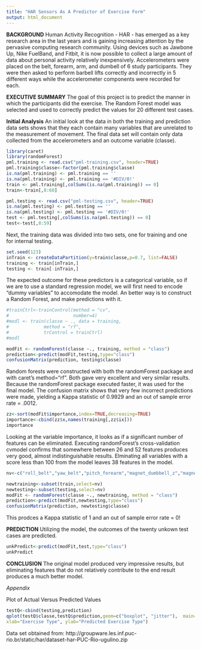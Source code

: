 ```yaml
---
title: "HAR Sensors As A Predictor of Exercise Form"
output: html_document
---
```

**BACKGROUND**
Human Activity Recognition - HAR - has emerged as a key research area in the last years and is gaining increasing attention by the pervasive computing research community.  Using devices such as Jawbone Up, Nike FuelBand, and Fitbit, it is now possible to collect a large amount of data about personal activity relatively inexpensively.  Accelerometers were placed on the belt, forearm, arm, and dumbell of 6 study participants. They were then asked to perform barbell lifts correctly and incorrectly in 5 different ways while the accelerometer components were recorded for each. 

**EXECUTIVE SUMMARY**
The goal of this project is to predict the manner in which the participants did the exercise. The Random Forest model was selected and used to correctly predict the values for 20 different test cases.  

**Initial Analysis**
An initial look at the data in both the training and prediction data sets shows that they each contain many variables that are unrelated to the measurement of movement. The final data set will contain only data collected from the accelerometers and an outcome variable (classe). 

```r
library(caret)
library(randomForest)
pml.training <- read.csv("pml-training.csv", header=TRUE)
pml.training$classe<-factor(pml.training$classe)
is.na(pml.training) <- pml.training == ''
is.na(pml.training) <- pml.training == '#DIV/0!'
train <- pml.training[,colSums(is.na(pml.training)) == 0]
train<-train[,8:60]

pml.testing <- read.csv("pml-testing.csv", header=TRUE)
is.na(pml.testing) <- pml.testing == ''
is.na(pml.testing) <- pml.testing == '#DIV/0!'
test <- pml.testing[,colSums(is.na(pml.testing)) == 0]
test<-test[,8:59]
```

Next, the training data was divided into two sets, one for training and one for internal testing.  

```r
set.seed(123)
inTrain <- createDataPartition(y=train$classe,p=0.7, list=FALSE)
training <- train[inTrain,]
testing <- train[-inTrain,]
```

The expected outcome for these predictors is a categorical variable, so if we are to use a standard regression model, we will first need to encode "dummy variables" to accomodate the model.  An better way is to  construct a Random Forest, and make predictions with it.

```r
#trainCtrl<-trainControl(method = "cv", 
#                        number=4)
#modl <- train(classe ~ ., data = training, 
#             method = "rf", 
#             trControl = trainCtrl)
#modl

modFit <- randomForest(classe ~., training, method = "class")
prediction<-predict(modFit,testing,type="class")
confusionMatrix(prediction, testing$classe)
```
Random forests were constructed with both the randomForest package and with caret's method="rf".  Both gave very excellent and very similar results.  Because the randomForest package executed faster, it was used for the final model. The confusion matrix shows that very few incorrect predictions were made, yielding a Kappa statistic of 0.9929 and an out of sample error rate = .0012.

```r
zz<-sort(modFit$importance,index=TRUE,decreasing=TRUE)
importance<-cbind(zz$x,names(training[,zz$ix]))
importance
```

Looking at the variable importance, it looks as if a significant number of features can be eliminated.  Executing randomForest's cross-validation cvmodel confirms that somewhere between 26 and 52 features produces very good, almost indistinguishable results.  Elminating  all variables with a score less than 100 from the model leaves 38 features in the model.

```r
nv<-c("roll_belt","yaw_belt","pitch_forearm","magnet_dumbbell_z","magnet_dumbbell_y","pitch_belt","roll_forearm","magnet_dumbbell_x","accel_belt_z","roll_dumbbell","accel_dumbbell_y","magnet_belt_y","magnet_belt_z","accel_dumbbell_z","accel_forearm_x","roll_arm","gyros_belt_z","magnet_forearm_z","magnet_arm_x","total_accel_dumbbell","gyros_dumbbell_y","yaw_dumbbell","accel_dumbbell_x","magnet_belt_x","accel_arm_x","accel_forearm_z","yaw_arm","magnet_arm_y","magnet_forearm_x","magnet_forearm_y","total_accel_belt","magnet_arm_z","pitch_arm","pitch_dumbbell","yaw_forearm","accel_arm_y","accel_forearm_y","classe")

newtraining<-subset(train,select=nv)
newtesting<-subset(testing,select=nv)
modFit <- randomForest(classe ~., newtraining, method = "class")
prediction<-predict(modFit,newtesting,type="class")
confusionMatrix(prediction, newtesting$classe)
```
This prodces a Kappa statistic of 1 and an out of sample error rate = 0!

**PREDICTION** 
Utilizing the model, the outcomes of the twenty unkown test cases are predicted.
```r
unkPredict<-predict(modFit,test,type="class")
unkPredict
```

**CONCLUSION**
The original model produced very impressive results, but eliminating features that do not relatively contribute to the end result produces a much better model.

*Appendix*

Plot of Actual Versus Predicted Values
```r
testQ<-cbind(testing,prediction)
qplot(testQ$classe,testQ$prediction,geom=c("boxplot", "jitter"),  main="Exercise Performance Analysis",
xlab="Exercise Type", ylab="Predicted Exercise Type")
```
Data set obtained from:
http://groupware.les.inf.puc-rio.br/static/har/dataset-har-PUC-Rio-ugulino.zip